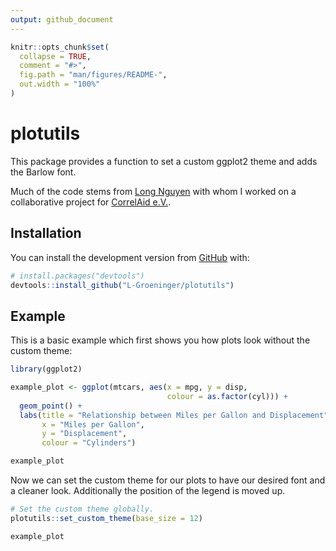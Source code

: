 ```yaml
---
output: github_document
---
```


<!-- README.md is generated from README.Rmd. Please edit that file -->

```r
knitr::opts_chunk$set(
  collapse = TRUE,
  comment = "#>",
  fig.path = "man/figures/README-",
  out.width = "100%"
)
```

# plotutils

<!-- badges: start -->
<!-- badges: end -->

This package provides a function to set a custom ggplot2 theme and adds the Barlow font.

Much of the code stems from [Long Nguyen](https://github.com/long39ng) with 
whom I worked on a collaborative project for [CorrelAid e.V.](https://correlaid.org/).


## Installation

You can install the development version from [GitHub](https://github.com/) with:

``` r
# install.packages("devtools")
devtools::install_github("L-Groeninger/plotutils")
```

## Example

This is a basic example which first shows you how plots look without the custom 
theme:

```r
library(ggplot2)

example_plot <- ggplot(mtcars, aes(x = mpg, y = disp, 
                                   colour = as.factor(cyl))) +
  geom_point() +
  labs(title = "Relationship between Miles per Gallon and Displacement",
       x = "Miles per Gallon",
       y = "Displacement",
       colour = "Cylinders")

example_plot
```

Now we can set the custom theme for our plots to have our desired font and 
a cleaner look. Additionally the position of the legend is moved up.

```r
# Set the custom theme globally.
plotutils::set_custom_theme(base_size = 12)

example_plot
```

